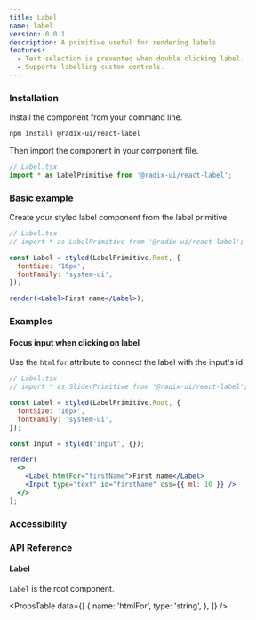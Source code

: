 ```yaml
---
title: Label
name: label
version: 0.0.1
description: A primitive useful for rendering labels.
features:
  - Text selection is prevented when double clicking label.
  - Supports labelling custom controls.
---
```


### Installation

Install the component from your command line.

```bash
npm install @radix-ui/react-label
```

Then import the component in your component file.

```jsx
// Label.tsx
import * as LabelPrimitive from '@radix-ui/react-label';
```

### Basic example

Create your styled label component from the label primitive.

```jsx live manual
// Label.tsx
// import * as LabelPrimitive from '@radix-ui/react-label';

const Label = styled(LabelPrimitive.Root, {
  fontSize: '16px',
  fontFamily: 'system-ui',
});

render(<Label>First name</Label>);
```

### Examples

#### Focus input when clicking on label

Use the `htmlfor` attribute to connect the label with the input's id.

```jsx live manual compact
// Label.tsx
// import * as SliderPrimitive from '@radix-ui/react-label';

const Label = styled(LabelPrimitive.Root, {
  fontSize: '16px',
  fontFamily: 'system-ui',
});

const Input = styled('input', {});

render(
  <>
    <Label htmlFor="firstName">First name</Label>
    <Input type="text" id="firstName" css={{ ml: 10 }} />
  </>
);
```

### Accessibility

### API Reference

#### Label

`Label` is the root component.

<PropsTable
  data={[
    {
      name: 'htmlFor',
      type: 'string',
    },
  ]}
/>
